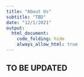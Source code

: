 ```yaml
---
title: "About Us"
subtitle: "TBD"
date: "12/1/2021"
output: 
  html_document:
    code_folding: hide
    always_allow_html: true
---
```


## TO BE UPDATED